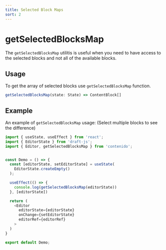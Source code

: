 ```yaml
---
title: Selected Block Maps
sort: 2
---
```


# getSelectedBlocksMap

The `getSelectedBlocksMap` utilitis is useful when you need to have access
to the selected blocks and not all of the available blocks.

## Usage

To get the array of selected blocks use `getSelectedBlocksMap` function.

```ts
getSelectedBlocksMap(state: State) => ContentBlock[]
```

## Example

An example of `getSelectedBlocksMap` usage:
(Select multiple blocks to see the difference)

```ts
import { useState, useEffect } from 'react';
import { EditorState } from 'draft-js';
import { Editor, getSelectedBlocksMap } from 'contenido';


const Demo = () => {
  const [editorState, setEditorState] = useState(
    EditorState.createEmpty()
  );

  useEffect(() => {
    console.log(getSelectedBlocksMap(editorState))
  }, [editorState])

  return (
    <Editor
      editorState={editorState}
      onChange={setEditorState}
      editorRef={editorRef}
    >
  )
}

export default Demo;
```
